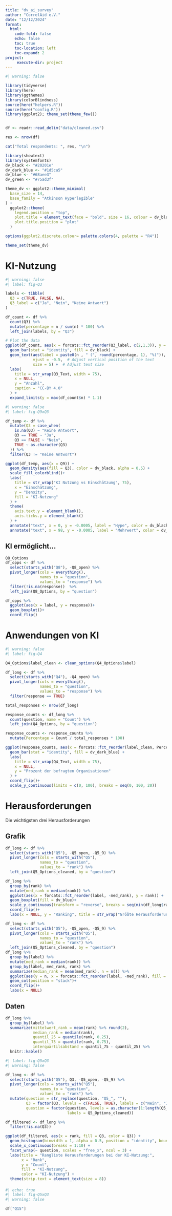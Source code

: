 ```yaml
---
title: "dv_ai_survey"
author: "CorrelAid e.V."
date: "12/12/2024"
format: 
  html:
    code-fold: false
    echo: false
    toc: true
    toc-location: left
    toc-expand: 2
project:
     execute-dir: project
---
```

```r
#| warning: false

library(tidyverse)
library(here)
library(ggthemes)
library(colorBlindness)
source(here("helpers.R"))
source(here("config.R"))
library(ggplot2); theme_set(theme_few())


df <- readr::read_delim("data/cleaned.csv")

res <- nrow(df)

cat("Total respondents: ", res, "\n")
```


```r
library(showtext)
library(systemfonts)
dv_black <- "#20201e"
dv_dark_blue <- "#1d5ca5"
dv_blue <- "#68aee3"
dv_green <- "#75ad3f"

theme_dv <- ggplot2::theme_minimal(
  base_size = 14,
  base_family = "Atkinson Hyperlegible"
) +
  ggplot2::theme(
    legend.position = "top",
    plot.title = element_text(face = "bold", size = 16, colour = dv_black),
    plot.title.position = "plot"
  )

options(ggplot2.discrete.colour= palette.colors(4, palette = "R4"))

theme_set(theme_dv)
```


# KI-Nutzung

```r
#| warning: false
#| label: fig-Q3

labels <- tibble(
  Q3 = c(TRUE, FALSE, NA),
  Q3_label = c("Ja", "Nein", "Keine Antwort")
)

df_count <- df %>%
  count(Q3) %>%
  mutate(percentage = n / sum(n) * 100) %>% 
  left_join(labels, by = "Q3")

# Plot the data
ggplot(df_count, aes(x = forcats::fct_reorder(Q3_label, c(2,1,3)), y = n)) +
  geom_bar(stat = "identity", fill = dv_black) + 
  geom_text(aes(label = paste0(n , " (", round(percentage, 1), "%)")), 
            vjust = -0.5,  # Adjust vertical position of the text
            size = 5) +  # Adjust text size
  labs(
    title = str_wrap(Q3_Text, width = 75),
    x = NULL,
    y = "Anzahl",
    caption = "CC-BY 4.0"
  ) +
  expand_limits(y = max(df_count$n) * 1.1)  

```

```r
#| warning: false
#| label: fig-Q9xQ3

df_temp <- df %>%
  mutate(Q3 = case_when(
    is.na(Q3) ~ "Keine Antwort",
    Q3 == TRUE ~ "Ja",
    Q3 == FALSE ~ "Nein",
    TRUE ~ as.character(Q3)  
  )) %>%
  filter(Q3 != "Keine Antwort")

ggplot(df_temp, aes(x = Q9)) + 
  geom_density(aes(fill = Q3), color = dv_black, alpha = 0.5) + 
  scale_fill_colorblind()+
  labs(
    title = str_wrap("KI Nutzung vs Einschätzung", 75),
    x = "Einschätzung",
    y = "Density",
    fill = "KI-Nutzung"  
  ) +
  theme(
    axis.text.y = element_blank(), 
    axis.ticks.y = element_blank()
  ) +
  annotate("text", x = 0, y = -0.0005, label = "Hype", color = dv_black) +
  annotate("text", x = 98, y = -0.0005, label = "Mehrwert", color = dv_black)
```

## KI ermöglicht...
```r
Q8_Options
df_opps <- df %>% 
  select(starts_with("Q8"), -Q8_open) %>% 
  pivot_longer(cols = everything(), 
               names_to = "question", 
               values_to = "response") %>%
  filter(!is.na(response))  %>% 
  left_join(Q8_Options, by = "question")

df_opps %>% 
  ggplot(aes(x = label, y = response))+
  geom_boxplot()+
  coord_flip()
```

# Anwendungen von KI

```r
#| warning: false
#| label: fig-Q4

Q4_Options$label_clean <- clean_options(Q4_Options$label)

df_long <- df %>%
  select(starts_with("Q4"), -Q4_open) %>% 
  pivot_longer(cols = everything(), 
               names_to = "question", 
               values_to = "response") %>%
  filter(response == TRUE)  

total_responses <- nrow(df_long)

response_counts <- df_long %>%
  count(question, name = "Count") %>% 
  left_join(Q4_Options, by = "question")

response_counts <- response_counts %>%
  mutate(Percentage = Count / total_responses * 100)

ggplot(response_counts, aes(x = forcats::fct_reorder(label_clean, Percentage), y = Percentage)) +
  geom_bar(stat = "identity", fill = dv_dark_blue) +
  labs(
    title = str_wrap(Q4_Text, width = 75),
    x = NULL,
    y = "Prozent der befragten Organisationen"
  ) +
  coord_flip()+
  scale_y_continuous(limits = c(0, 100), breaks = seq(0, 100, 20))
```

# Herausforderungen

Die wichtigsten drei Herausforderungen

::: {.panel-tabset}

## Grafik
```r
df_long <- df %>%
  select(starts_with("Q5"), -Q5_open, -Q5_9) %>% 
  pivot_longer(cols = starts_with("Q5"), 
               names_to = "question", 
               values_to = "rank") %>% 
  left_join(Q5_Options_cleaned, by = "question")

df_long %>% 
  group_by(rank) %>% 
  mutate(med_rank = median(rank)) %>% 
  ggplot(aes(x = forcats::fct_reorder(label, -med_rank), y = rank)) + 
  geom_boxplot(fill = dv_blue)+
  scale_y_continuous(transform = "reverse", breaks = seq(min(df_long$rank), max(df_long$rank), 1))+
  coord_flip()+
  labs(x = NULL, y = "Ranking", title = str_wrap("Größte Herausforderungen für aktive Nutzung: Datenschutz und Know-How", width = 60))

```

```r
df_long <- df %>%
  select(starts_with("Q5"), -Q5_open, -Q5_9) %>% 
  pivot_longer(cols = starts_with("Q5"), 
               names_to = "question", 
               values_to = "rank") %>% 
  left_join(Q5_Options_cleaned, by = "question")
df_long %>% 
  group_by(label) %>% 
  mutate(med_rank = median(rank)) %>% 
  group_by(label, med_rank, rank) %>% 
  summarize(median_rank = mean(med_rank), n = n()) %>% 
  ggplot(aes(y = n, x = forcats::fct_reorder(label, -med_rank), fill = as.character(rank))) + 
  geom_col(position = "stack")+
  coord_flip()+
  labs(x = NULL)
```

## Daten 
```r
df_long %>% 
  group_by(label) %>% 
  summarize(mittelwert_rank = mean(rank) %>% round(2),
            median_rank = median(rank),
            quantil_25 = quantile(rank, 0.25),
            quantil_75 = quantile(rank, 0.75), 
            interquartilsabstand = quantil_75 - quantil_25) %>% 
  knitr::kable()
```

:::

```r
#| label: fig-Q5xQ3
#| warning: false

df_long <- df %>%
  select(starts_with("Q5"), Q3, -Q5_open, -Q5_9) %>% 
  pivot_longer(cols = starts_with("Q5"), 
               names_to = "question", 
               values_to = "rank") %>%
  mutate(question = str_replace(question, "Q5_", ""), 
         Q3 = factor(Q3, levels = c(FALSE, TRUE), labels = c("Nein", "Ja")),  
         question = factor(question, levels = as.character(1:length(Q5_Options_cleaned)), 
                           labels = Q5_Options_cleaned))  

df_filtered <- df_long %>%
  filter(!is.na(Q3)) 

ggplot(df_filtered, aes(x = rank, fill = Q3, color = Q3)) +
  geom_histogram(binwidth = 1, alpha = 0.5, position = "identity", boundary = 0) +  
  scale_x_continuous(breaks = 1:10) +  
  facet_wrap(~ question, scales = "free_x", ncol = 3) + 
  labs(title = "Rangliste Herausforderungen bei der KI-Nutzung:",
       x = "Rank",
       y = "Count",
       fill = "KI-Nutzung",
       color = "KI-Nutzung") +
  theme(strip.text = element_text(size = 8))
```

#### 

```r
#| echo: true
#| label: fig-Q5xQ3
#| warning: false

df["Q15"]
```